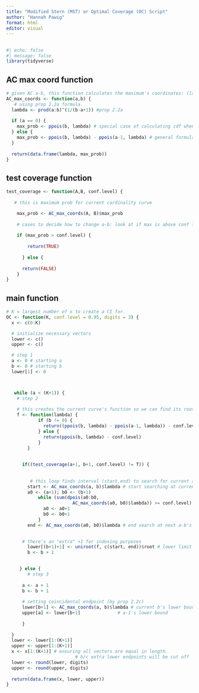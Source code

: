 ```yaml
---
title: "Modified Stern (MST) or Optimal Coverage (OC) Script"
author: "Hannah Pawig"
format: html
editor: visual
---
```


## 

```r
#| echo: false
#| message: false
library(tidyverse)
```

## AC max coord function

```r
# given AC a-b, this function calculates the maximum's coordinates: (lambda, max-prob)
AC_max_coords <- function(a,b) {
   # using prop 2.2a formula. 
  lambda <- prod(a:b)^(1/(b-a+1)) #prop 2.2a
  
  if (a == 0) {
    max_prob <- ppois(b, lambda) # special case of calculating cdf when a is 0
  } else {
    max_prob <- ppois(b, lambda) - ppois(a-1, lambda) # general formula
  }
  
  return(data.frame(lambda, max_prob))
}


```

## test coverage function

```r
test_coverage <- function(A,B, conf.level) {
  
   # this is maximum prob for current cardinality curve

    max_prob <- AC_max_coords(A, B)$max_prob
  
    # cases to decide how to change a-b: look at if max is above conf level
    
    if (max_prob > conf.level) {
      
        return(TRUE)
    
      } else {
      
      return(FALSE)
    }
}
```

## main function

```r
# K = largest number of x to create a CI for.
OC <- function(K, conf.level = 0.95, digits = 3) {
  x <- c(0:K)

  # initialize necessary vectors
  lower <- c()
  upper <- c()

  # step 1  
  a <- 0 # starting a
  b <- 0 # starting b
  lower[1] <- 0



   while (a < (K+1)) {
    # step 2
    
    # this creates the current curve's function so we can find its root.    
    f <- function(lambda) { 
            if (b != 0) {
              return((ppois(b, lambda) - ppois(a-1, lambda)) - conf.level)
            } else {
              return(ppois(b, lambda) - conf.level)
            }
        }  
       
     
      if((test_coverage(a+1, b+1, conf.level) != T)) {
        
        
         # this loop finds interval (start,end) to search for current a-b's root
        start <- AC_max_coords(a, b)$lambda # start searching at current a-b's maximum lambda
        a0 <- (a+1); b0 <- (b+1)
            while (sum(dpois(a0:b0,
                         AC_max_coords(a0, b0)$lambda)) >= conf.level) {
              a0 <- a0+1 
              b0 <- b0+1
            } 
        end <- AC_max_coords(a0, b0)$lambda # end search at next a-b's maximum lambda

        
      # there's an "extra" +1 for indexing purposes
        lower[(b+1)+1] <- uniroot(f, c(start, end))$root # lower limit for (b+1), aka new b
        b <- b + 1

        
     } else {
        # step 3
        
      a <- a + 1
      b <- b + 1
       
      # setting coincidental endpoint (by prop 2.2c)
      lower[b+1] <- AC_max_coords(a, b)$lambda # current b's lower bound
      upper[a] <- lower[b+1]              # a-1's lower bound
       
      }
  
  }
  lower <- lower[1:(K+1)]
  upper <- upper[1:(K+1)]
  x <- x[1:(K+1)] # ensuring all vectors are equal in length. 
                          # b/c extra lower endpoints will be cut off
  lower <- round(lower, digits)
  upper <- round(upper, digits)
                          
  return(data.frame(x, lower, upper))
}
```

\
\
\
\

